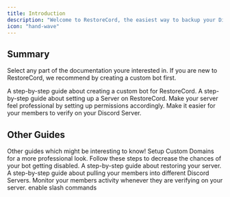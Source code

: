 ```yaml
---
title: Introduction
description: "Welcome to RestoreCord, the easiest way to backup your Discord server!"
icon: "hand-wave"
---
```


## Summary
Select any part of the documentation youre interested in. If you are new to RestoreCord, we recommend by creating a custom bot first. 

<CardGroup cols={2}>
  <Card title="Create a Custom bot" icon="robot" href="/guides/setup/custom-bot/start">
    A step-by-step guide about creating a custom bot for RestoreCord.
  </Card>
  <Card title="Create a Server" icon="server" href="/guides/create-server">
    A step-by-step guide about setting up a Server on RestoreCord.
  </Card>
  <Card title="Setup channel permissions" icon="lock" href="/guides/setup-permissions">
    Make your server feel professional by setting up permissions accordingly.
  </Card>
  <Card title="Create a verify message" icon="border-top-left" href="/guides/create-verify-message">
    Make it easier for your members to verify on your Discord Server.
  </Card>
</CardGroup>

>
## Other Guides
Other guides which might be interesting to know!
<CardGroup cols={2}>
  <Card title="Custom Domain" icon="link-simple" href="/guides/custom-domain">
    Setup Custom Domains for a more professional look.
  </Card>
  <Card title="Secure your bot" icon="shield" href="/guides/secure-bot">
    Follow these steps to decrease the chances of your bot getting disabled.
  </Card>
  <Card title="How to Restore a Server" icon="rotate-left" href="/guides/restore-server">
    A step-by-step guide about restoring your server.
  </Card>
  <Card title="How to Pull your Members" icon="users-medical" href="/guides/pull-members">
    A step-by-step guide about pulling your members into different Discord Servers.
  </Card>
  <Card title="Setup Webhook Logs" icon="objects-align-left" href="/guides/webhook-logs">
    Monitor your members activity whenever they are verifying on your server.
  </Card>
  <Card title="Setup Slash Commands" icon="terminal" href="/guides/setup-slashcommand">
    enable slash commands
  </Card>
</CardGroup>